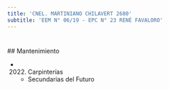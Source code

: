 ```yaml
---
title: 'CNEL. MARTINIANO CHILAVERT 2680'
subtitle: 'EEM N° 06/19 - EPC N° 23 RENÉ FAVALORO'
---
```


#


 ## Mantenimiento

*  (2022) Carpinterías 
    + Secundarias del Futuro



